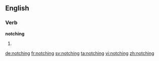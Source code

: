 ==English==

===Verb===
'''notching'''

# {{present participle of|notch}}

[[de:notching]]
[[fr:notching]]
[[sv:notching]]
[[ta:notching]]
[[vi:notching]]
[[zh:notching]]